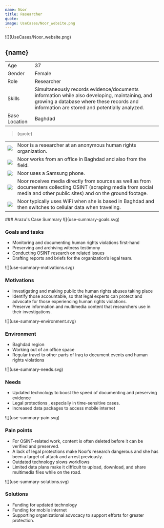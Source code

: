 ```yaml
---
name: Noor
title: Researcher
quote: 
image: UseCases/Noor_website.png
---
```



<ProfileSection>
![](UseCases/Noor_website.png)

## **{name}**

|               |                                                                                                                                                                                              |
| ------------- | -------------------------------------------------------------------------------------------------------------------------------------------------------------------------------------------- |
| Age           | 37                                                                                                                                                                                           |
| Gender        | Female                                                                                                                                                                                       |
| Role          | Researcher                                                                                                                                                                                   |                        
| Skills        | Simultaneously records evidence/documents information while also developing, maintaining, and growing a database where these records and information are stored and potentially analyzed.    |
| Base Location | Baghdad                                                                                                                                                                                      |   

> {quote}

|                    |                                                                                                                                                                                |
| ------------------ | ------------------------------------------------------------------------------------------------------------------------------------------------------------------------------ |
| ![](checkmark.svg) | Noor is a researcher at an anonymous human rights organization.                                                                                                                |                                         |
| ![](folder.svg)    | Noor works from an office in Baghdad and also from the field.                                                                                                                  |                                      |
| ![](play.svg)      | Noor uses a Samsung phone.                                                                                                                                                     |
| ![](website.svg)   | Noor receives media directly from sources as well as from documenters collecting OSINT (scraping media from social media and other public sites) and on the ground footage.    |                                                                                                      |
| ![](squares.svg)   | Noor typically uses WiFi when she is based in Baghdad and then switches to cellular data when traveling.                                                                       |

</ProfileSection>
<AchievementsSection>
    ### Arazu's Case Summary

<AchievementItem>
![](use-summary-goals.svg)

### Goals and tasks

- Monitoring and documenting human rights violations first-hand
- Preserving and archiving witness testimony
- Conducting OSINT research on related issues 
- Drafting reports and briefs for the organization’s legal team. 

</AchievementItem>
<AchievementItem>
![](use-summary-motivations.svg)

### Motivations

- Investigating and making public the human rights abuses taking place 
- Identify those accountable, so that legal experts can protect and advocate for those experiencing human rights violations. 
- Preserve information and multimedia content that researchers use in their investigations. 

</AchievementItem>
<AchievementItem>
![](use-summary-environment.svg)

### Environment

- Baghdad region 
- Working out of an office space
- Regular travel to other parts of Iraq to document events and human rights violations

</AchievementItem>
<AchievementItem>
![](use-summary-needs.svg)

### Needs

- Updated technology to boost the speed of documenting and preserving evidence
- Legal protections , especially in time-sensitive cases.  
- Increased data packages to access mobile internet 

</AchievementItem>
<AchievementItem>
![](use-summary-pain.svg)

### Pain points

- For OSINT-related work, content is often deleted before it can be verified and preserved.
- A lack of legal protections make Noor’s research dangerous and she has been a target of attack and arrest previously. 
- Outdated technology slows workflows 
- Limited data plans make it difficult to upload, download, and share multimedia files while on the road. 

</AchievementItem>
<AchievementItem>
![](use-summary-solutions.svg)

### Solutions

- Funding for updated technology 
- Funding for mobile internet 
- Supporting organizational advocacy to support efforts for greater protection. 

</AchievementItem>
</AchievementsSection>
